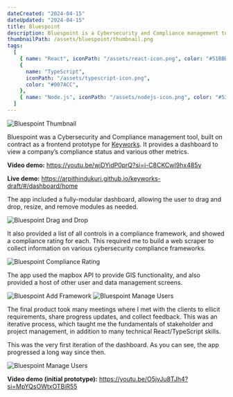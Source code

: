 ```yaml
---
dateCreated: "2024-04-15"
dateUpdated: "2024-04-15"
title: Bluespoint
description: Bluespoint is a Cybersecurity and Compliance management tool, built for Keyworks Inc.
thumbnailPath: /assets/bluespoint/thumbnail.png
tags:
  [
    { name: "React", iconPath: "/assets/react-icon.png", color: "#51BBD8" },
    {
      name: "TypeScript",
      iconPath: "/assets/typescript-icon.png",
      color: "#007ACC",
    },
    { name: "Node.js", iconPath: "/assets/nodejs-icon.png", color: "#539E43" },
  ]
---
```


<img src="/assets/bluespoint/thumbnail.png" alt="Bluespoint Thumbnail" />

Bluespoint was a Cybersecurity and Compliance management tool, built on contract as a frontend prototype for [Keyworks](https://keyworks.ca/).
It provides a dashboard to view a company’s compliance status and various other metrics.

**Video demo:** https://youtu.be/wjDYidP0prQ?si=i-C8CKCwI9hx485v

**Live demo:** https://arpithindukuri.github.io/keyworks-draft/#/dashboard/home

The app included a fully-modular dashboard, allowing the user to drag and drop, resize, and remove modules as needed.

<img src="/assets/bluespoint/image-1.png" alt="Bluespoint Drag and Drop" />

It also provided a list of all controls in a compliance framework, and showed a compliance rating for each.
This required me to build a web scraper to collect information on various cybersecurity compliance frameworks.

<img src="/assets/bluespoint/image-2.png" alt="Bluespoint Compliance Rating" />

The app used the mapbox API to provide GIS functionality, and also provided a host of other user and data management screens.

<img src="/assets/bluespoint/image-3.png" alt="Bluespoint Add Framework" />

<img src="/assets/bluespoint/image-4.png" alt="Bluespoint Manage Users" />

The final product took many meetings where I met with the clients to ellicit requirements, share progress updates, and collect feedback.
This was an iterative process, which taught me the fundamentals of stakeholder and project management, in addition to many technical React/TypeScript skills.

This was the very first iteration of the dashboard. As you can see, the app progressed a long way since then.

<img src="/assets/bluespoint/image-5.png" alt="Bluespoint Manage Users" />

**Video demo (initial prototype):** https://youtu.be/O5jvJu8TJh4?si=MpYQsOWtxOTBiR55
